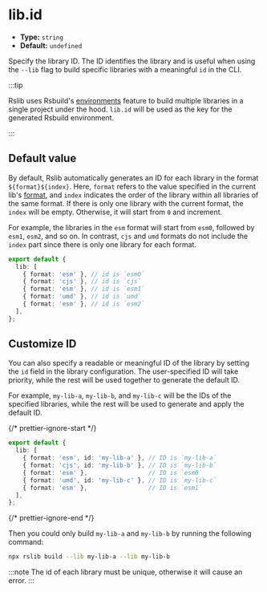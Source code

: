 # lib.id

- **Type:** `string`
- **Default:** `undefined`

Specify the library ID. The ID identifies the library and is useful when using the `--lib` flag to build specific libraries with a meaningful `id` in the CLI.

:::tip

Rslib uses Rsbuild's [environments](https://rsbuild.dev/guide/advanced/environments) feature to build multiple libraries in a single project under the hood. `lib.id` will be used as the key for the generated Rsbuild environment.

:::

## Default value

By default, Rslib automatically generates an ID for each library in the format `${format}${index}`. Here, `format` refers to the value specified in the current lib's [format](/config/lib/format), and `index` indicates the order of the library within all libraries of the same format. If there is only one library with the current format, the `index` will be empty. Otherwise, it will start from `0` and increment.

For example, the libraries in the `esm` format will start from `esm0`, followed by `esm1`, `esm2`, and so on. In contrast, `cjs` and `umd` formats do not include the `index` part since there is only one library for each format.

```ts title="rslib.config.ts"
export default {
  lib: [
    { format: 'esm' }, // id is `esm0`
    { format: 'cjs' }, // id is `cjs`
    { format: 'esm' }, // id is `esm1`
    { format: 'umd' }, // id is `umd`
    { format: 'esm' }, // id is `esm2`
  ],
};
```

## Customize ID

You can also specify a readable or meaningful ID of the library by setting the `id` field in the library configuration. The user-specified ID will take priority, while the rest will be used together to generate the default ID.

For example, `my-lib-a`, `my-lib-b`, and `my-lib-c` will be the IDs of the specified libraries, while the rest will be used to generate and apply the default ID.

{/* prettier-ignore-start */}
```ts title="rslib.config.ts"
export default {
  lib: [
    { format: 'esm', id: 'my-lib-a' }, // ID is `my-lib-a`
    { format: 'cjs', id: 'my-lib-b' }, // ID is `my-lib-b`
    { format: 'esm' },                 // ID is `esm0`
    { format: 'umd', id: 'my-lib-c' }, // ID is `my-lib-c`
    { format: 'esm' },                 // ID is `esm1`
  ],
};
```
{/* prettier-ignore-end */}

Then you could only build `my-lib-a` and `my-lib-b` by running the following command:

```bash
npx rslib build --lib my-lib-a --lib my-lib-b
```

:::note
The id of each library must be unique, otherwise it will cause an error.
:::
